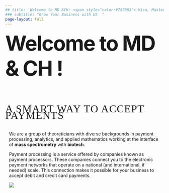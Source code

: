 ```yaml
---
## title: 'Welcome to MD &CH: <span style="color:#757883"> Visa, Master Card, Amex, Discover..</span>'
### subtitle: "Grow Your Business with US  "
page-layout: full
---
```

<div class="gradient-text">

<span style="font-size: 4.1rem; letter-spacing: -2px; font-weight:700;">
Welcome to MD & CH ! <br>
<br>
</span>
<span style="font-size: 2.1rem; letter-spacing: 1.5px; line-height: 0.6; font-family:Economica; text-transform:uppercase;">
A Smart Way to Accept Payments
</span>
</div>

::::{.cmm-background}
::: {.content-container}
::: {.top-story }


::: grid
::: {.g-col-10 .g-col-lg-10 .top-story-text .sand-background style="padding: 12px;"}

We are a group of theoreticians with diverse backgrounds in payment processing, analytics, and applied mathematics working at the interface of **mass spectrometry** with **biotech**. 

Payment processing is a service offered by companies known as payment processors. These companies connect you to the electronic payment networks that operate on a national (and international, if needed) scale. This connection makes it possible for your business to accept debit and credit card payments.

![](/img/background-3.jpg)
:::

:::
 


:::
:::
::::

